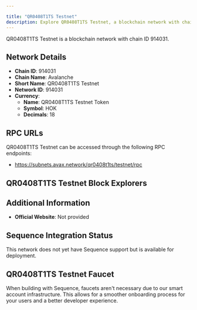 ```yaml
---

title: "QR0408T1TS Testnet"
description: Explore QR0408T1TS Testnet, a blockchain network with chain ID 914031. Learn about its native currency, QR0408T1TS Testnet Token, and how to interact with the network.
---
```




QR0408T1TS Testnet is a blockchain network with chain ID 914031.

## Network Details

- **Chain ID**: 914031
- **Chain Name**: Avalanche
- **Short Name**: QR0408T1TS Testnet
- **Network ID**: 914031
- **Currency**: 
  - **Name**: QR0408T1TS Testnet Token
  - **Symbol**: HOK
  - **Decimals**: 18

## RPC URLs

QR0408T1TS Testnet can be accessed through the following RPC endpoints:

- https://subnets.avax.network/qr0408t1ts/testnet/rpc

## QR0408T1TS Testnet Block Explorers



## Additional Information

- **Official Website**: Not provided

## Sequence Integration Status

This network does not yet have Sequence support but is available for deployment.

## QR0408T1TS Testnet Faucet

When building with Sequence, faucets aren't necessary due to our smart account infrastructure. This allows for a smoother onboarding process for your users and a better developer experience.
